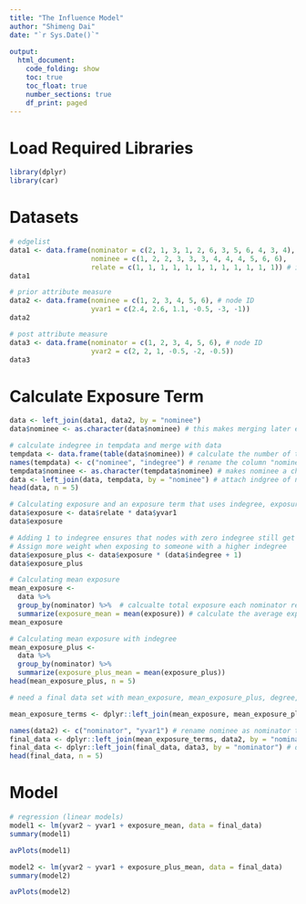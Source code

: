 ```yaml
---
title: "The Influence Model"
author: "Shimeng Dai"
date: "`r Sys.Date()`"
 
output: 
  html_document:
    code_folding: show
    toc: true
    toc_float: true
    number_sections: true
    df_print: paged
---
```


# Load Required Libraries

```r
library(dplyr)
library(car)
```

# Datasets

```r
# edgelist
data1 <- data.frame(nominator = c(2, 1, 3, 1, 2, 6, 3, 5, 6, 4, 3, 4), 
                    nominee = c(1, 2, 2, 3, 3, 3, 4, 4, 4, 5, 6, 6), 
                    relate = c(1, 1, 1, 1, 1, 1, 1, 1, 1, 1, 1, 1)) # interaction weight
data1
```

```r
# prior attribute measure 
data2 <- data.frame(nominee = c(1, 2, 3, 4, 5, 6), # node ID
                    yvar1 = c(2.4, 2.6, 1.1, -0.5, -3, -1)) 
data2
```

```r
# post attribute measure 
data3 <- data.frame(nominator = c(1, 2, 3, 4, 5, 6), # node ID
                    yvar2 = c(2, 2, 1, -0.5, -2, -0.5)) 
data3
```

# Calculate Exposure Term 

```r
data <- left_join(data1, data2, by = "nominee")  
data$nominee <- as.character(data$nominee) # this makes merging later easier
```

```r
# calculate indegree in tempdata and merge with data
tempdata <- data.frame(table(data$nominee)) # calculate the number of times a node has been nominated as a nominee
names(tempdata) <- c("nominee", "indegree") # rename the column "nominee"
tempdata$nominee <- as.character(tempdata$nominee) # makes nominee a character data type, instead of a factor, which can cause problems
data <- left_join(data, tempdata, by = "nominee") # attach indgree of nominee to the main dataset
head(data, n = 5)
```


```r
# Calculating exposure and an exposure term that uses indegree, exposure_plus
data$exposure <- data$relate * data$yvar1
data$exposure
```

```r
# Adding 1 to indegree ensures that nodes with zero indegree still get a non-zero exposure_plus value.
# Assign more weight when exposing to someone with a higher indegree
data$exposure_plus <- data$exposure * (data$indegree + 1)
data$exposure_plus
```

```r
# Calculating mean exposure
mean_exposure <-
  data %>%
  group_by(nominator) %>%  # calcualte total exposure each nominator receives based on the attributes (yvar1) of the people they nominated.
  summarize(exposure_mean = mean(exposure)) # calculate the average exposure each nominator receives
mean_exposure
```

```r
# Calculating mean exposure with indegree
mean_exposure_plus <-
  data %>%
  group_by(nominator) %>%
  summarize(exposure_plus_mean = mean(exposure_plus))
head(mean_exposure_plus, n = 5)
```

```r
# need a final data set with mean_exposure, mean_exposure_plus, degree, yvar1, and yvar2 added

mean_exposure_terms <- dplyr::left_join(mean_exposure, mean_exposure_plus, by = "nominator")

names(data2) <- c("nominator", "yvar1") # rename nominee as nominator to merge these
final_data <- dplyr::left_join(mean_exposure_terms, data2, by = "nominator")
final_data <- dplyr::left_join(final_data, data3, by = "nominator") # data3 already has nominator, so no need to change
head(final_data, n = 5)
```

# Model

```r
# regression (linear models)
model1 <- lm(yvar2 ~ yvar1 + exposure_mean, data = final_data)
summary(model1)

```
```r
avPlots(model1)
```
```r
model2 <- lm(yvar2 ~ yvar1 + exposure_plus_mean, data = final_data)
summary(model2)
```
```r
avPlots(model2)
```


